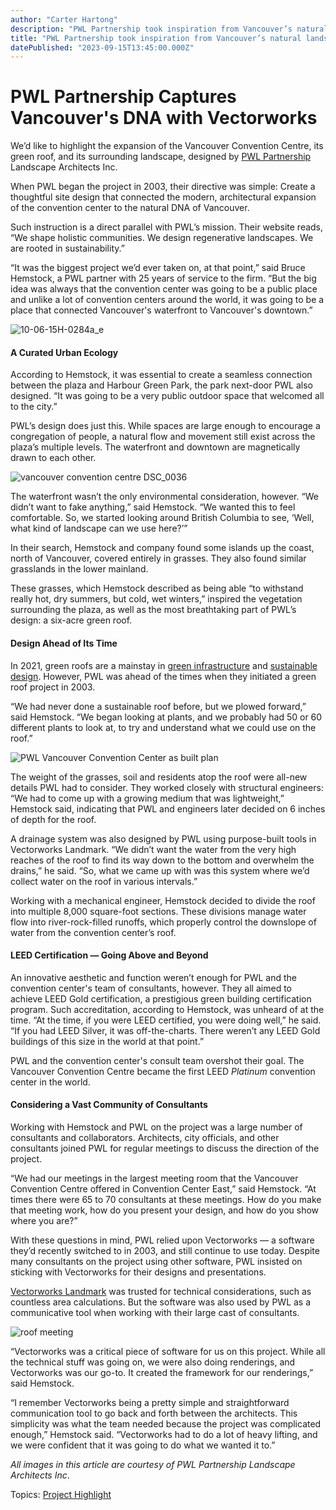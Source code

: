 ```yaml
---
author: "Carter Hartong"
description: "PWL Partnership took inspiration from Vancouver’s natural landscape for the site design of the Vancouver Convention Centre."
title: "PWL Partnership took inspiration from Vancouver’s natural landscape for the site design of the Vancouver Convention Centre." 
datePublished: "2023-09-15T13:45:00.000Z"
---
```

# PWL Partnership Captures Vancouver's DNA with Vectorworks

We’d like to highlight the expansion of the Vancouver Convention Centre, its green roof, and its surrounding landscape, designed by [PWL Partnership](https://www.pwlpartnership.com/) Landscape Architects Inc.

When PWL began the project in 2003, their directive was simple: Create a thoughtful site design that connected the modern, architectural expansion of the convention center to the natural DNA of Vancouver.

Such instruction is a direct parallel with PWL’s mission. Their website reads, “We shape holistic communities. We design regenerative landscapes. We are rooted in sustainability.”

“It was the biggest project we’d ever taken on, at that point,” said Bruce Hemstock, a PWL partner with 25 years of service to the firm. “But the big idea was always that the convention center was going to be a public place and unlike a lot of convention centers around the world, it was going to be a place that connected Vancouver's waterfront to Vancouver's downtown.”

![10-06-15H-0284a_e](https://blog.vectorworks.net/hs-fs/hubfs/Blog%20Images/211026_LND%20Signature%20Project/10-06-15H-0284a_e.jpg?width=1440&name=10-06-15H-0284a_e.jpg)

#### A Curated Urban Ecology

According to Hemstock, it was essential to create a seamless connection between the plaza and Harbour Green Park, the park next-door PWL also designed. “It was going to be a very public outdoor space that welcomed all to the city.”

PWL’s design does just this. While spaces are large enough to encourage a congregation of people, a natural flow and movement still exist across the plaza’s multiple levels. The waterfront and downtown are magnetically drawn to each other.

![vancouver convention centre DSC_0036](https://blog.vectorworks.net/hs-fs/hubfs/Blog%20Images/211026_LND%20Signature%20Project/vancouver%20convention%20centre%20DSC_0036.jpg?width=1440&name=vancouver%20convention%20centre%20DSC_0036.jpg)

The waterfront wasn’t the only environmental consideration, however. “We didn’t want to fake anything,” said Hemstock. “We wanted this to feel comfortable. So, we started looking around British Columbia to see, ‘Well, what kind of landscape can we use here?’”

In their search, Hemstock and company found some islands up the coast, north of Vancouver, covered entirely in grasses. They also found similar grasslands in the lower mainland.

These grasses, which Hemstock described as being able “to withstand really hot, dry summers, but cold, wet winters,” inspired the vegetation surrounding the plaza, as well as the most breathtaking part of PWL’s design: a six-acre green roof.

#### Design Ahead of Its Time

In 2021, green roofs are a mainstay in [green infrastructure](../../../net/vectorworks/blog/different-ways-to-practice-green-infrastructure.html) and [sustainable design](../../../net/vectorworks/blog/10-environmentally-friendly-building-design-ideas.html). However, PWL was ahead of the times when they initiated a green roof project in 2003.

“We had never done a sustainable roof before, but we plowed forward,” said Hemstock. “We began looking at plants, and we probably had 50 or 60 different plants to look at, to try and understand what we could use on the roof.”

![PWL Vancouver Convention Center as built plan](https://blog.vectorworks.net/hs-fs/hubfs/Blog%20Images/211026_LND%20Signature%20Project/PWL%20Vancouver%20Convention%20Center%20as%20built%20plan.png?width=1440&name=PWL%20Vancouver%20Convention%20Center%20as%20built%20plan.png)

The weight of the grasses, soil and residents atop the roof were all-new details PWL had to consider. They worked closely with structural engineers: “We had to come up with a growing medium that was lightweight,” Hemstock said, indicating that PWL and engineers later decided on 6 inches of depth for the roof.

A drainage system was also designed by PWL using purpose-built tools in Vectorworks Landmark. “We didn’t want the water from the very high reaches of the roof to find its way down to the bottom and overwhelm the drains,” he said. “So, what we came up with was this system where we’d collect water on the roof in various intervals.”

Working with a mechanical engineer, Hemstock decided to divide the roof into multiple 8,000 square-foot sections. These divisions manage water flow into river-rock-filled runoffs, which properly control the downslope of water from the convention center’s roof.

#### LEED Certification — Going Above and Beyond

An innovative aesthetic and function weren’t enough for PWL and the convention center's team of consultants, however. They all aimed to achieve LEED Gold certification, a prestigious green building certification program. Such accreditation, according to Hemstock, was unheard of at the time. “At the time, if you were LEED certified, you were doing well,” he said. “If you had LEED Silver, it was off-the-charts. There weren’t any LEED Gold buildings of this size in the world at that point.”

PWL and the convention center's consult team overshot their goal. The Vancouver Convention Centre became the first LEED _Platinum_ convention center in the world.

#### Considering a Vast Community of Consultants

Working with Hemstock and PWL on the project was a large number of consultants and collaborators. Architects, city officials, and other consultants joined PWL for regular meetings to discuss the direction of the project.

“We had our meetings in the largest meeting room that the Vancouver Convention Centre offered in Convention Center East,” said Hemstock. “At times there were 65 to 70 consultants at these meetings. How do you make that meeting work, how do you present your design, and how do you show where you are?”

With these questions in mind, PWL relied upon Vectorworks — a software they’d recently switched to in 2003, and still continue to use today. Despite many consultants on the project using other software, PWL insisted on sticking with Vectorworks for their designs and presentations.

[Vectorworks Landmark](https://www.vectorworks.net/landmark) was trusted for technical considerations, such as countless area calculations. But the software was also used by PWL as a communicative tool when working with their large cast of consultants.

![roof meeting](https://blog.vectorworks.net/hs-fs/hubfs/Blog%20Images/211026_LND%20Signature%20Project/roof%20meeting.jpg?width=1440&name=roof%20meeting.jpg)

“Vectorworks was a critical piece of software for us on this project. While all the technical stuff was going on, we were also doing renderings, and Vectorworks was our go-to. It created the framework for our renderings,” said Hemstock.

“I remember Vectorworks being a pretty simple and straightforward communication tool to go back and forth between the architects. This simplicity was what the team needed because the project was complicated enough,” Hemstock said. “Vectorworks had to do a lot of heavy lifting, and we were confident that it was going to do what we wanted it to.”

_All images in this article are courtesy of PWL Partnership Landscape Architects Inc_.

 Topics: [Project Highlight](https://blog.vectorworks.net/topic/project-highlight) 

 